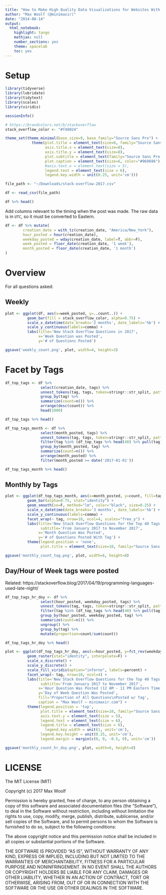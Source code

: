 ```yaml
---
title: "How to Make High Quality Data Visualizations for Websites With R and ggplot2"
author: "Max Woolf (@minimaxir)"
date: "2014-08-14"
output:
  html_notebook:
    highlight: tango
    mathjax: null
    number_sections: yes
    theme: spacelab
    toc: yes
---
```



# Setup

```r
library(tidyverse)
library(lubridate)
library(tidytext)
library(scales)
library(viridis)

sessionInfo()

# https://brandcolors.net/b/stackoverflow
stack_overflow_color <- "#f48024"
```

```r
theme_set(theme_minimal(base_size=9, base_family="Source Sans Pro") +
            theme(plot.title = element_text(size=8, family="Source Sans Pro Bold", margin=margin(t = -0.1, b = 0.1, unit='cm')),
                  axis.title.x = element_text(size=8),
                  axis.title.y = element_text(size=8),
                  plot.subtitle = element_text(family="Source Sans Pro Semibold", color="#969696", size=6),
                  plot.caption = element_text(size=6, color="#969696"),
                  #axis.text.x = element_text(size = 5),
                  legend.text = element_text(size = 6),
                  legend.key.width = unit(0.25, unit='cm')))
```


```r
file_path <- "~/Downloads/stack-overflow-2017.csv"

df <- read_csv(file_path)

df %>% head()
```

Add columns relevant to the timing when the post was made. The raw data is in `UTC`, so it must be converted to Eastern.

```r
df <- df %>% mutate(
        creation_date = with_tz(creation_date, "America/New_York"),
        hour_posted = hour(creation_date),
        weekday_posted = wday(creation_date, label=T, abbr=F),
        week_posted = floor_date(creation_date, '1 week'),
        month_posted = floor_date(creation_date, '1 month')
)
```

# Overview

For all questions asked:

## Weekly

```r
plot <- ggplot(df, aes(x=week_posted, y=..count..)) +
          geom_bar(fill = stack_overflow_color, alpha=0.75) +
          scale_x_datetime(date_breaks='2 months', date_labels='%b') +
          scale_y_continuous(labels=comma) +
          labs(title='New Stack Overflow Questions in 2017',
               x='Week Question was Posted',
               y='# of Questions Posted')

ggsave('weekly_count.png', plot, width=4, height=3)
```

# Facet by Tags

```r
df_top_tags <- df %>%
                select(creation_date, tags) %>%
                unnest_tokens(tag, tags, token=stringr::str_split, pattern=fixed("|")) %>%
                group_by(tag) %>%
                summarize(count=n()) %>%
                arrange(desc(count)) %>%
                head(1000)

df_top_tags %>% head()               
```

```r
df_top_tags_month <- df %>%
                select(month_posted, tags) %>%
                unnest_tokens(tag, tags, token=stringr::str_split, pattern=fixed("|")) %>%
                filter(tag %in% (df_top_tags %>% head(40) %>% pull(tag))) %>%
                group_by(month_posted, tag) %>%
                summarize(count=n()) %>%
                arrange(month_posted) %>%
                filter(month_posted >= date('2017-01-01'))

df_top_tags_month %>% head()               
```

## Monthly by Tags

```r
plot <- ggplot(df_top_tags_month, aes(x=month_posted, y=count, fill=tag)) +
          geom_bar(alpha=0.75, stat="identity") +
          geom_smooth(se=F, method="lm", color="black", size=0.25) +
          scale_x_datetime(date_breaks='3 months', date_labels='%b') +
          scale_y_continuous(labels=comma) +
          facet_wrap(~ tag, nrow=10, ncol=4, scales="free_y") +
          labs(title='New Stack Overflow Questions for the Top 40 Tags',
                subtitle='From January 2017 to November 2017',
               x='Month Question Was Posted',
               y='# of Questions Posted With Tag') +
          theme(legend.position = 'none',
                plot.title = element_text(size=10, family="Source Sans Pro Bold", margin=margin(t = -0.1, b = 0.0, unit='cm')))

ggsave('monthly_count_tag.png', plot, width=6, height=8)
```

## Day/Hour of Week tags were posted

Related: https://stackoverflow.blog/2017/04/19/programming-languages-used-late-night/

```r
df_top_tags_hr_doy <- df %>%
                select(hour_posted, weekday_posted, tags) %>%
                unnest_tokens(tag, tags, token=stringr::str_split, pattern=fixed("|")) %>%
                filter(tag %in% (df_top_tags %>% head(40) %>% pull(tag))) %>%
                group_by(hour_posted, weekday_posted, tag) %>%
                summarize(count=n()) %>%
                ungroup() %>%
                group_by(tag) %>%
                mutate(proportion=count/sum(count))

df_top_tags_hr_doy %>% head() 
```

```r
plot <- ggplot(df_top_tags_hr_doy, aes(x=hour_posted, y=fct_rev(weekday_posted), fill=proportion)) +
          geom_raster(stat="identity", interpolate=F) +
          scale_x_discrete() +
          scale_y_discrete() +
          scale_fill_viridis(option="inferno", labels=percent) +
          facet_wrap(~ tag, nrow=10, ncol=4) +
          labs(title='New Stack Overflow Questions for the Top 40 Tags',
                subtitle='From January 2017 to November 2017',
               x='Hour Question Was Posted (12 AM - 11 PM Eastern Time)',
               y='Day of Week Question Was Posted',
               fill='Proportion of All Questions\nPosted w/ Tag',
               caption = "Max Woolf — minimaxir.com") +
          theme(legend.position = 'top',
                plot.title = element_text(size=10, family="Source Sans Pro Bold", margin=margin(t = -0.1, b = 0.0, unit='cm')),
                axis.text.y = element_text(size = 5),
                legend.text = element_text(size = 6),
                legend.title = element_text(size = 6),
                  legend.key.width = unit(1, unit='cm'),
                legend.key.height = unit(0.25, unit='cm'),
                legend.margin = margin(c(0, 0, -0.5, 0), unit='cm'))

ggsave('monthly_count_hr_doy.png', plot, width=6, height=8)
```

# LICENSE

The MIT License (MIT)

Copyright (c) 2017 Max Woolf

Permission is hereby granted, free of charge, to any person obtaining a copy of this software and associated documentation files (the "Software"), to deal in the Software without restriction, including without limitation the rights to use, copy, modify, merge, publish, distribute, sublicense, and/or sell copies of the Software, and to permit persons to whom the Software is furnished to do so, subject to the following conditions:

The above copyright notice and this permission notice shall be included in all copies or substantial portions of the Software.

THE SOFTWARE IS PROVIDED "AS IS", WITHOUT WARRANTY OF ANY KIND, EXPRESS OR IMPLIED, INCLUDING BUT NOT LIMITED TO THE WARRANTIES OF MERCHANTABILITY, FITNESS FOR A PARTICULAR PURPOSE AND NONINFRINGEMENT. IN NO EVENT SHALL THE AUTHORS OR COPYRIGHT HOLDERS BE LIABLE FOR ANY CLAIM, DAMAGES OR OTHER LIABILITY, WHETHER IN AN ACTION OF CONTRACT, TORT OR OTHERWISE, ARISING FROM, OUT OF OR IN CONNECTION WITH THE SOFTWARE OR THE USE OR OTHER DEALINGS IN THE SOFTWARE.
